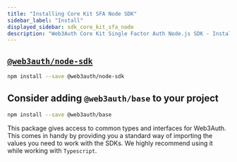 ```yaml
---
title: "Installing Core Kit SFA Node SDK"
sidebar_label: "Install"
displayed_sidebar: sdk_core_kit_sfa_node
description: "Web3Auth Core Kit Single Factor Auth Node.js SDK - Install | Documentation - Web3Auth"
---
```


## [`@web3auth/node-sdk`](https://npmjs.com/package/@web3auth/node-sdk)

```bash npm2yarn
npm install --save @web3auth/node-sdk
```

## Consider adding `@web3auth/base` to your project

```bash npm2yarn
npm install --save @web3auth/base
```

This package gives access to common types and interfaces for Web3Auth. This comes in handy by
providing you a standard way of importing the values you need to work with the SDKs. We highly
recommend using it while working with `Typescript`.

